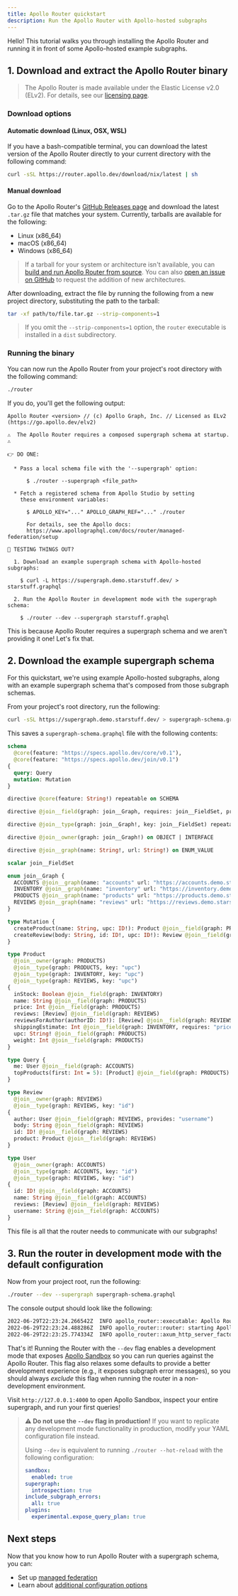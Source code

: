 ```yaml
---
title: Apollo Router quickstart
description: Run the Apollo Router with Apollo-hosted subgraphs
---
```


Hello! This tutorial walks you through installing the Apollo Router and running it in front of some Apollo-hosted example subgraphs.

## 1. Download and extract the Apollo Router binary

> The Apollo Router is made available under the Elastic License v2.0 (ELv2).  For details, see our [licensing page](/resources/elastic-license-v2-faq/).


### Download options


#### Automatic download (Linux, OSX, WSL)

If you have a bash-compatible terminal, you can download the latest version of the Apollo Router directly to your current directory with the following command:

```bash
curl -sSL https://router.apollo.dev/download/nix/latest | sh
```

#### Manual download

Go to the Apollo Router's [GitHub Releases page](https://github.com/apollographql/router/releases) and download the latest `.tar.gz` file that matches your system. Currently, tarballs are available for the following:

* Linux (x86_64)
* macOS (x86_64)
* Windows (x86_64)

> If a tarball for your system or architecture isn't available, you can [build and run Apollo Router from source](https://github.com/apollographql/router/blob/HEAD/DEVELOPMENT.md#development-1).  You can also [open an issue on GitHub](https://github.com/apollographql/router/issues/new/choose) to request the addition of new architectures.

After downloading, extract the file by running the following from a new project directory, substituting the path to the tarball:

```bash
tar -xf path/to/file.tar.gz --strip-components=1
```

> If you omit the `--strip-components=1` option, the `router` executable is installed in a `dist` subdirectory.

### Running the binary

You can now run the Apollo Router from your project's root directory with the following command:

```bash
./router
```

If you do, you'll get the following output:

```
Apollo Router <version> // (c) Apollo Graph, Inc. // Licensed as ELv2 (https://go.apollo.dev/elv2)

⚠️  The Apollo Router requires a composed supergraph schema at startup. ⚠️

👉 DO ONE:

  * Pass a local schema file with the '--supergraph' option:

      $ ./router --supergraph <file_path>

  * Fetch a registered schema from Apollo Studio by setting
    these environment variables:

      $ APOLLO_KEY="..." APOLLO_GRAPH_REF="..." ./router

      For details, see the Apollo docs:
      https://www.apollographql.com/docs/router/managed-federation/setup

🔬 TESTING THINGS OUT?

  1. Download an example supergraph schema with Apollo-hosted subgraphs:

    $ curl -L https://supergraph.demo.starstuff.dev/ > starstuff.graphql

  2. Run the Apollo Router in development mode with the supergraph schema:

    $ ./router --dev --supergraph starstuff.graphql
```

This is because Apollo Router requires a supergraph schema and we aren't providing it one! Let's fix that.

## 2. Download the example supergraph schema

For this quickstart, we're using example Apollo-hosted subgraphs, along with an example supergraph schema that's composed from those subgraph schemas.

From your project's root directory, run the following:

```bash
curl -sSL https://supergraph.demo.starstuff.dev/ > supergraph-schema.graphql
```

This saves a `supergraph-schema.graphql` file with the following contents:

<ExpansionPanel title="Click to expand">

```graphql title="supergraph-schema.graphql"
schema
  @core(feature: "https://specs.apollo.dev/core/v0.1"),
  @core(feature: "https://specs.apollo.dev/join/v0.1")
{
  query: Query
  mutation: Mutation
}

directive @core(feature: String!) repeatable on SCHEMA

directive @join__field(graph: join__Graph, requires: join__FieldSet, provides: join__FieldSet) on FIELD_DEFINITION

directive @join__type(graph: join__Graph!, key: join__FieldSet) repeatable on OBJECT | INTERFACE

directive @join__owner(graph: join__Graph!) on OBJECT | INTERFACE

directive @join__graph(name: String!, url: String!) on ENUM_VALUE

scalar join__FieldSet

enum join__Graph {
  ACCOUNTS @join__graph(name: "accounts" url: "https://accounts.demo.starstuff.dev")
  INVENTORY @join__graph(name: "inventory" url: "https://inventory.demo.starstuff.dev")
  PRODUCTS @join__graph(name: "products" url: "https://products.demo.starstuff.dev")
  REVIEWS @join__graph(name: "reviews" url: "https://reviews.demo.starstuff.dev")
}

type Mutation {
  createProduct(name: String, upc: ID!): Product @join__field(graph: PRODUCTS)
  createReview(body: String, id: ID!, upc: ID!): Review @join__field(graph: REVIEWS)
}

type Product
  @join__owner(graph: PRODUCTS)
  @join__type(graph: PRODUCTS, key: "upc")
  @join__type(graph: INVENTORY, key: "upc")
  @join__type(graph: REVIEWS, key: "upc")
{
  inStock: Boolean @join__field(graph: INVENTORY)
  name: String @join__field(graph: PRODUCTS)
  price: Int @join__field(graph: PRODUCTS)
  reviews: [Review] @join__field(graph: REVIEWS)
  reviewsForAuthor(authorID: ID!): [Review] @join__field(graph: REVIEWS)
  shippingEstimate: Int @join__field(graph: INVENTORY, requires: "price weight")
  upc: String! @join__field(graph: PRODUCTS)
  weight: Int @join__field(graph: PRODUCTS)
}

type Query {
  me: User @join__field(graph: ACCOUNTS)
  topProducts(first: Int = 5): [Product] @join__field(graph: PRODUCTS)
}

type Review
  @join__owner(graph: REVIEWS)
  @join__type(graph: REVIEWS, key: "id")
{
  author: User @join__field(graph: REVIEWS, provides: "username")
  body: String @join__field(graph: REVIEWS)
  id: ID! @join__field(graph: REVIEWS)
  product: Product @join__field(graph: REVIEWS)
}

type User
  @join__owner(graph: ACCOUNTS)
  @join__type(graph: ACCOUNTS, key: "id")
  @join__type(graph: REVIEWS, key: "id")
{
  id: ID! @join__field(graph: ACCOUNTS)
  name: String @join__field(graph: ACCOUNTS)
  reviews: [Review] @join__field(graph: REVIEWS)
  username: String @join__field(graph: ACCOUNTS)
}
```

</ExpansionPanel>

This file is all that the router needs to communicate with our subgraphs!

## 3. Run the router in development mode with the default configuration

Now from your project root, run the following:

```sh
./router --dev --supergraph supergraph-schema.graphql
```

The console output should look like the following:

```sh
2022-06-29T22:23:24.266542Z  INFO apollo_router::executable: Apollo Router v0.9.5 // (c) Apollo Graph, Inc. // Licensed as ELv2 (https://go.apollo.dev/elv2)
2022-06-29T22:23:24.488286Z  INFO apollo_router::router: starting Apollo Router
2022-06-29T22:23:25.774334Z  INFO apollo_router::axum_http_server_factory: GraphQL endpoint exposed at http://127.0.0.1:4000/ 🚀
```

That's it! Running the Router with the `--dev` flag enables a development mode that exposes [Apollo Sandbox](/graphos/explorer/sandbox/) so you can run queries against the Apollo Router. This flag also relaxes some defaults to provide a better development experience (e.g., it exposes subgraph error messages), so you should always _exclude_ this flag when running the router in a non-development environment.

Visit `http://127.0.0.1:4000` to open Apollo Sandbox, inspect your entire supergraph, and run your first queries!

<blockquote>


**⚠️ Do not use the `--dev` flag in production!** If you want to replicate any development mode functionality in production, modify your YAML configuration file instead.

Using `--dev` is equivalent to running `./router --hot-reload` with the following configuration:

```yaml
sandbox:
  enabled: true
supergraph:
  introspection: true
include_subgraph_errors:
  all: true
plugins:
  experimental.expose_query_plan: true
```


</blockquote>

## Next steps

Now that you know how to run Apollo Router with a supergraph schema, you can:

* Set up [managed federation](./managed-federation/overview)
* Learn about [additional configuration options](./configuration/overview)

